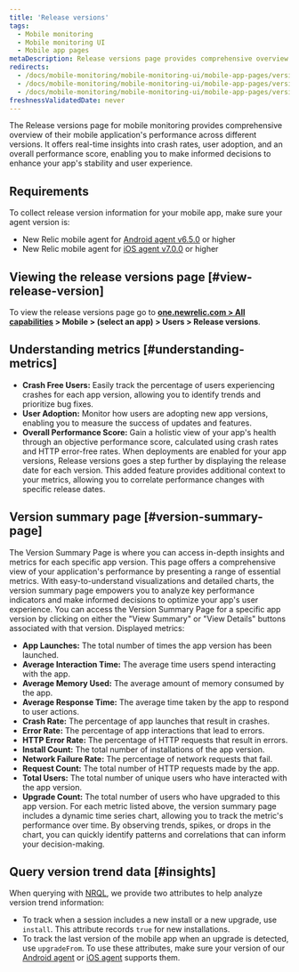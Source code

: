 ```yaml
---
title: 'Release versions'
tags:
  - Mobile monitoring
  - Mobile monitoring UI
  - Mobile app pages
metaDescription: Release versions page provides comprehensive overview of their mobile application's performance across different versions.
redirects:
  - /docs/mobile-monitoring/mobile-monitoring-ui/mobile-app-pages/version-trends-report-page
  - /docs/mobile-monitoring/mobile-monitoring-ui/mobile-app-pages/version-trends-compare-performance-crash-metrics
  - /docs/mobile-monitoring/mobile-monitoring-ui/mobile-app-pages/version-trends-compare-usage-metrics-performance
freshnessValidatedDate: never
---
```

The Release versions page for mobile monitoring provides comprehensive overview of their mobile application's performance across different versions. It offers real-time insights into crash rates, user adoption, and an overall performance score, enabling you to make informed decisions to enhance your app's stability and user experience.
## Requirements
To collect release version information for your mobile app, make sure your agent version is:
* New Relic mobile agent for [Android agent v6.5.0](/docs/release-notes/mobile-release-notes/android-release-notes/) or higher
* New Relic mobile agent for [iOS agent v7.0.0](/docs/release-notes/mobile-release-notes/ios-release-notes/) or higher
## Viewing the release versions page [#view-release-version]
To view the release versions page go to **[one.newrelic.com > All capabilities](https://one.newrelic.com/all-capabilities) > Mobile > (select an app) > Users > Release versions**.
## Understanding metrics [#understanding-metrics]
* **Crash Free Users:** Easily track the percentage of users experiencing crashes for each app version, allowing you to identify trends and prioritize bug fixes.
* **User Adoption:** Monitor how users are adopting new app versions, enabling you to measure the success of updates and features.
* **Overall Performance Score:** Gain a holistic view of your app's health through an objective performance score, calculated using crash rates and HTTP error-free rates.
When deployments are enabled for your app versions, Release versions goes a step further by displaying the release date for each version. This added feature provides additional context to your metrics, allowing you to correlate performance changes with specific release dates.
## Version summary page [#version-summary-page]
The Version Summary Page is where you can access in-depth insights and metrics for each specific app version. This page offers a comprehensive view of your application's performance by presenting a range of essential metrics. With easy-to-understand visualizations and detailed charts, the version summary page empowers you to analyze key performance indicators and make informed decisions to optimize your app's user experience. You can access the Version Summary Page for a specific app version by clicking on either the "View Summary" or "View Details" buttons associated with that version. 
Displayed metrics:
* **App Launches:** The total number of times the app version has been launched.
* **Average Interaction Time:** The average time users spend interacting with the app.
* **Average Memory Used:** The average amount of memory consumed by the app.
* **Average Response Time:** The average time taken by the app to respond to user actions.
* **Crash Rate:** The percentage of app launches that result in crashes.
* **Error Rate:** The percentage of app interactions that lead to errors.
* **HTTP Error Rate:** The percentage of HTTP requests that result in errors.
* **Install Count:** The total number of installations of the app version.
* **Network Failure Rate:** The percentage of network requests that fail.
* **Request Count:** The total number of HTTP requests made by the app.
* **Total Users:** The total number of unique users who have interacted with the app version.
* **Upgrade Count:** The total number of users who have upgraded to this app version.
For each metric listed above, the version summary page includes a dynamic time series chart, allowing you to track the metric's performance over time. By observing trends, spikes, or drops in the chart, you can quickly identify patterns and correlations that can inform your decision-making.
## Query version trend data [#insights]
When querying with [NRQL](/docs/query-data/nrql-new-relic-query-language/getting-started/introduction-nrql), we provide two attributes to help analyze version trend information:
* To track when a session includes a new install or a new upgrade, use `install`. This attribute records `true` for new installations.
* To track the last version of the mobile app when an upgrade is detected, use `upgradeFrom`.
To use these attributes, make sure your version of our [Android agent](/docs/release-notes/mobile-release-notes/android-release-notes/) or [iOS agent](/docs/release-notes/mobile-release-notes/ios-release-notes/) supports them.
